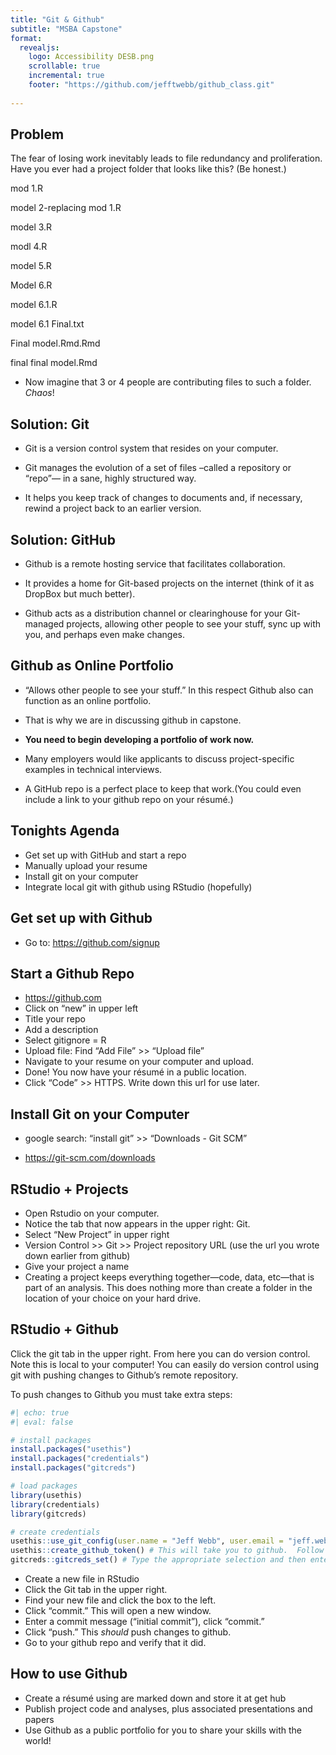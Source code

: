 ```yaml
---
title: "Git & Github"
subtitle: "MSBA Capstone"
format: 
  revealjs:
    logo: Accessibility DESB.png
    scrollable: true
    incremental: true
    footer: "https://github.com/jefftwebb/github_class.git"
    
---
```


## Problem {.smaller}

The fear of losing  work inevitably leads to file redundancy and proliferation. Have you ever had a project folder that looks like this? (Be honest.)

mod 1.R

model 2-replacing mod 1.R

model 3.R

modl 4.R

model 5.R

Model 6.R

model 6.1.R

model 6.1 Final.txt

Final model.Rmd.Rmd

final final model.Rmd

- Now imagine that 3 or 4 people are contributing files to such a folder. *Chaos*!

## Solution: Git

- Git is a version control system that resides on your computer.

- Git manages the evolution of a set of files --called a repository or "repo"--- in a sane, highly structured way.

- It helps you keep track of changes to documents and, if necessary, rewind a project back to an earlier version.

## Solution: GitHub

- Github is a remote hosting service that facilitates collaboration. 

- It provides a home for  Git-based projects on the internet (think of it as DropBox but much better).  

- Github acts as a distribution channel or clearinghouse for your Git-managed projects, allowing other people to see your stuff, sync up with you, and perhaps even make changes. 

## Github as Online Portfolio

- "Allows other people to see your stuff."  In this respect Github  also  can function as an online portfolio.

- That is why we are in discussing github in capstone.

- **You need to begin developing a portfolio of work now.**

- Many employers would like applicants to discuss project-specific examples in technical interviews. 

- A GitHub repo is a perfect place to keep that work.(You could even include a link to your github repo on your résumé.)

## Tonights Agenda

- Get set up with GitHub and start a repo 
- Manually upload your resume 
- Install git on your computer
- Integrate local git with github using RStudio (hopefully)

## Get set up with Github

- Go to:  [https://github.com/signup](https://github.com/signup){preview-link="true" style="text-align: center"}

## Start a Github Repo

- [https://github.com](https://github.com){preview-link="true" style="text-align: center"}
- Click on "new" in upper left
- Title your repo
- Add a description
- Select gitignore = R
- Upload file: Find "Add File" >> "Upload file"
- Navigate to your resume on your computer and upload.
- Done!  You now have your résumé in a public location.
- Click "Code" >> HTTPS.  Write down this url for use later.

## Install Git on your Computer

- google search: "install git" >> "Downloads - Git SCM" 

- [https://git-scm.com/downloads](https://git-scm.com/downloads){preview-link="true" style="text-align: center"}

## RStudio + Projects 

- Open Rstudio on your computer.  
- Notice the tab that now appears in the upper right:  Git.
- Select "New Project" in upper right
- Version Control >> Git >> Project repository URL (use the url you wrote down earlier from github)
- Give your project a name
- Creating a project keeps everything together---code, data, etc---that is part of an analysis. This does nothing more than create a folder in the location of your choice on your hard drive. 

## RStudio + Github 

Click the git tab in the upper right. From here you can do version control.  Note this is local to your computer! You can easily do version control using git with pushing changes to Github's remote repository.


To push changes to Github you must take extra steps:

```r
#| echo: true
#| eval: false

# install packages
install.packages("usethis")
install.packages("credentials")
install.packages("gitcreds")

# load packages
library(usethis)
library(credentials) 
library(gitcreds)

# create credentials
usethis::use_git_config(user.name = "Jeff Webb", user.email = "jeff.webb@utah.edu")
usethis::create_github_token() # This will take you to github.  Follow the prompts and copy the access token.
gitcreds::gitcreds_set() # Type the appropriate selection and then enter new token
```

- Create a new file in RStudio
- Click the Git tab in the upper right.
- Find your new file and click the box to the left.
- Click "commit." This will open a new window.
- Enter a commit message ("initial commit"), click "commit."
- Click "push."  This *should* push changes to github.
- Go to your github repo and verify that it did.

## How to use Github

- Create a résumé using are marked down and store it at get hub
- Publish project code and analyses, plus associated presentations and papers
- Use Github as a public portfolio for you to share your skills with the world!
